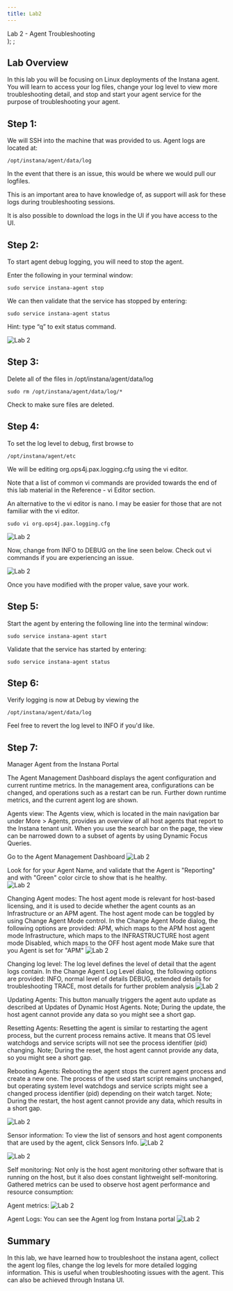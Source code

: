 ```yaml
---
title: Lab2
---
```

  <span>
    Lab 2 - Agent Troubleshooting <br />
  </span>
);
;

## Lab Overview

In this lab you will be focusing on Linux deployments of the Instana agent. You will learn to access your log files, change your log level to view more troubleshooting detail, and stop and start your agent service for the purpose of troubleshooting your agent. 

## Step 1:

We will SSH into the machine that was provided to us. Agent logs are located at:

```
/opt/instana/agent/data/log
```

In the event that there is an issue, this would be where we would pull our logfiles. 

This is an important area to have knowledge of, as support will ask for these logs during troubleshooting sessions. 

It is also possible to download the logs in the UI if you have access to the UI.

## Step 2: 

To start agent debug logging, you will need to stop the agent.

Enter the following in your terminal window:

```
sudo service instana-agent stop
```

We can then validate that the service has stopped by entering:

```
sudo service instana-agent status
```

Hint: type “q” to exit status command.

![Lab 2](../Labs/images/2.3.png)


## Step 3:

Delete all of the files in /opt/instana/agent/data/log

```
sudo rm /opt/instana/agent/data/log/*
```

Check to make sure files are deleted.

## Step 4:

To set the log level to debug, first browse to 

```
/opt/instana/agent/etc
```

We will be editing org.ops4j.pax.logging.cfg using the vi editor.

Note that a list of common vi commands are provided towards the end of this lab material in the Reference - vi Editor section. 

An alternative to the vi editor is nano. I may be easier for those that are not familiar with the vi editor.

```
sudo vi org.ops4j.pax.logging.cfg
```

![Lab 2](../Labs/images/lab2.2.png)

Now, change from INFO to DEBUG on the line seen below.
Check out vi commands if you are experiencing an issue.

![Lab 2](../Labs/images/lab2.3.png)

Once you have modified with the proper value, save your work.

## Step 5:

Start the agent by entering the following line into the terminal window:

```
sudo service instana-agent start
```

Validate that the service has started by entering:

```
sudo service instana-agent status
```

## Step 6:

Verify logging is now at Debug by viewing the

```
/opt/instana/agent/data/log
```

Feel free to revert the log level to INFO if you'd like.

## Step 7:

Manager Agent from the Instana Portal 

The Agent Management Dashboard displays the agent configuration and current runtime metrics. In the management area, configurations can be changed, and operations such as a restart can be run. Further down runtime metrics, and the current agent log are shown.

Agents view:
The Agents view, which is located in the main navigation bar under More > Agents, provides an overview of all host agents that report to the Instana tenant unit.
When you use the search bar on the page, the view can be narrowed down to a subset of agents by using Dynamic Focus Queries.

Go to the Agent Management Dashboard 
![Lab 2](../Labs/images/lab2.7a.png)

Look for for your Agent Name, and validate that the Agent is "Reporting" and with "Green" color circle to show that is he healthy.  
![Lab 2](../Labs/images/lab2.7b.png)

Changing Agent modes:
The host agent mode is relevant for host-based licensing, and it is used to decide whether the agent counts as an Infrastructure or an APM agent. The host agent mode can be toggled by using Change Agent Mode control.
In the Change Agent Mode dialog, the following options are provided:
    APM, which maps to the APM host agent mode
    Infrastructure, which maps to the INFRASTRUCTURE host agent mode
    Disabled, which maps to the OFF host agent mode
Make sure that you Agent is set for "APM"
![Lab 2](../Labs/images/lab2.7c.png)

Changing log level:
The log level defines the level of detail that the agent logs contain.
In the Change Agent Log Level dialog, the following options are provided:
    INFO, normal level of details
    DEBUG, extended details for troubleshooting
    TRACE, most details for further problem analysis
![Lab 2](../Labs/images/lab2.7d.png)

Updating Agents:
This button manually triggers the agent auto update as described at Updates of Dynamic Host Agents.
Note; During the update, the host agent cannot provide any data so you might see a short gap.

Resetting Agents:
Resetting the agent is similar to restarting the agent process, but the current process remains active. It means that OS level watchdogs and service scripts will not see the process identifier (pid) changing.
Note; During the reset, the host agent cannot provide any data, so you might see a short gap.

Rebooting Agents:
Rebooting the agent stops the current agent process and create a new one. The process of the used start script remains unchanged, but operating system level watchdogs and service scripts might see a changed process identifier (pid) depending on their watch target.
Note; During the restart, the host agent cannot provide any data, which results in a short gap.

![Lab 2](../Labs/images/lab2.7e.png)

Sensor information:
To view the list of sensors and host agent components that are used by the agent, click Sensors Info.
![Lab 2](../Labs/images/lab2.7f.png)

![Lab 2](../Labs/images/lab2.7g.png)

Self monitoring:
Not only is the host agent monitoring other software that is running on the host, but it also does constant lightweight self-monitoring. Gathered metrics can be used to observe host agent performance and resource consumption:

Agent metrics:
![Lab 2](../Labs/images/lab2.7h.png)

Agent Logs: 
You can see the Agent log from Instana portal 
![Lab 2](../Labs/images/lab2.7i.png)

## Summary

In this lab, we have learned how to troubleshoot the instana agent, collect the agent log files, change the log levels for more detailed logging information. This is useful when troubleshooting issues with the agent. This can also be achieved through Instana UI.







